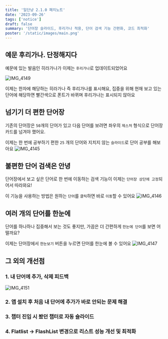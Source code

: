 ```yaml
---
title: '일단냥 2.1.0 패치노트'
date: '2023-09-26'
tags: ['notice']
draft: false
summary: '단어장 슬라이드, 후리가나 적용, 단어 검색 기능 간편화, 코드 최적화'
poster: '/static/images/main.png'
---
```


## 예문 후리가나. 단정해지다

예문에 있는 발음인 히라가나가 이제는 `후리가나`로 업데이트되었어요

![IMG_4149](https://github.com/dnd-side-project/dnd-8th-10-frontend/assets/77488652/a657afe8-fc9f-4edf-a159-d6ee4167d47f)

이제는 한자에 해당하는 히라가나 즉 후리가나를 표시해요, 집중을 위해 현재 보고 있는 단어에 해당하면 빨간색으로 폰트가 바뀌며 후리가나는 표시되지 않아요

## 넘기기 더 편한 단어장

기존의 단어장은 `50`개의 단어가 있고 다음 단어를 보려면 좌우의 `제스처` 형식으로 단어장 카드를 넘겨야 했어요.

이제는 한 번에 공부하기 편한 `25` 개의 단어와 지치지 않는 `슬라이드`로 단어 공부를 해보아요
![IMG_4145](https://github.com/dnd-side-project/dnd-8th-10-frontend/assets/77488652/9ebf07fe-9de9-4607-b591-0afb19e9f835)

## 불편한 단어 검색은 안녕

단어장에서 보고 싶은 단어로 한 번에 이동하는 검색 기능이 이제는 `단어장 상단에 고정`되어서 따라와요!

이 기능을 사용하는 방법은 원하는 `단어`를 `클릭`하면 바로 `이동`할 수 있어요
![IMG_4146](https://github.com/dnd-side-project/dnd-8th-10-frontend/assets/77488652/c51fb8f8-aebe-4a87-ba21-7d41ead900ce)

## 여러 개의 단어를 한눈에

단어를 하나하나 집중해서 보는 것도 좋지만, 가끔은 더 간편하게 `한눈에 단어`를 보면 어떨까요?

이제는 단어장에서 `한눈보기` 버튼을 누르면 단어를 한눈에 볼 수 있어요
![IMG_4147](https://github.com/dnd-side-project/dnd-8th-10-frontend/assets/77488652/39824c28-89d4-44d1-ac17-370b338a4f23)

## 그 외의 개선점

### 1. 내 단어에 추가, 삭제 피드백

![IMG_4151](https://github.com/dnd-side-project/dnd-8th-10-frontend/assets/77488652/5d5b51ff-c1ae-4b74-9521-11b27240631c)

### 2. 앱 설치 후 처음 내 단어에 추가가 바로 안되는 문제 해결

### 3. 챕터 진입 시 봤던 챕터로 자동 슬라이드

### 4. Flatlist -> FlashList 변경으로 리스트 성능 개선 및 최적화
